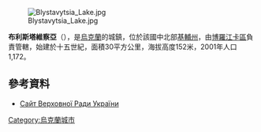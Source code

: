 [[Image:Blystavytsia_Lake.jpg|right]]

{{coord|50|36|2|N|30|10|56|E|scale:30000|display=title}}

'''布利斯塔維察亞'''（{{lang-uk|Блиставиця}}），是[[烏克蘭|烏克蘭]]的城鎮，位於該國中北部[[基輔州|基輔州]]，由[[博羅江卡區|博羅江卡區]]負責管轄，始建於十五世紀，面積30平方公里，海拔高度152米，2001年人口1,172。

==參考資料==
* [http://gska2.rada.gov.ua/pls/z7502/A005?rdat1=11.04.2015&rf7571=15265 Сайт Верховної Ради України]{{dead link|date=2017年12月 |bot=InternetArchiveBot |fix-attempted=yes }}

{{Ukraine-geo-stub}}
[[Category:烏克蘭城市|Category:烏克蘭城市]]